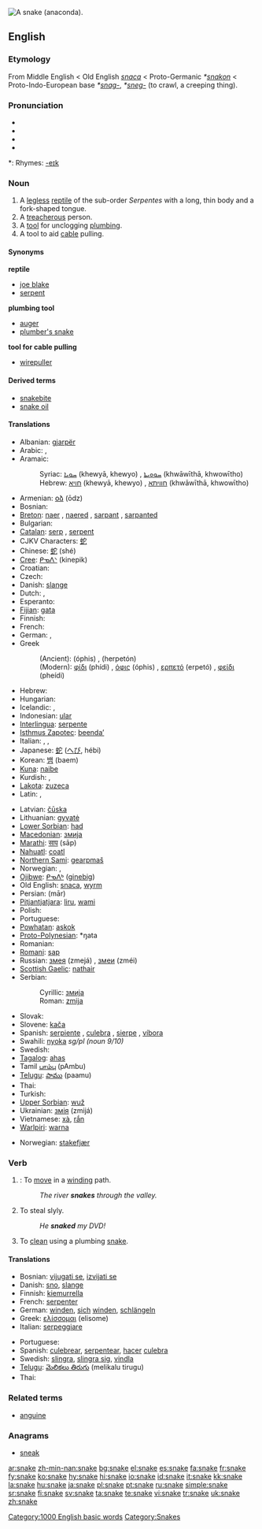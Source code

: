 [[Image:Anaconda jaune 34.JPG|thumb|right|A snake ([[anaconda]]).]]
{{wikipedia}}
==English==

===Etymology===
From Middle English < Old English ''[[snaca]]'' < Proto-Germanic ''*[[snakon]]'' < Proto-Indo-European base ''*[[snag-]]'', ''*[[sneg-]]'' (to crawl, a creeping thing).

===Pronunciation===
* {{AHD|snāk}}
* {{IPA|/sneɪk/}}
* {{SAMPA|/sneIK/}}
* {{audio|en-us-snake.ogg|Audio (US)}}

*: Rhymes: [[Rhymes:English:-eɪk|-eɪk]]

===Noun===
{{en-noun}}

# A [[legless]] [[reptile]] of the sub-order ''Serpentes'' with a long, thin body and a fork-shaped tongue.
# A [[treacherous]] person.
# A [[tool]] for unclogging [[plumbing]].
# A tool to aid [[cable]] pulling.

====Synonyms====
'''reptile'''
* [[joe blake]]
* [[serpent]]
'''plumbing tool'''
* [[auger]]
* [[plumber's snake]]
'''tool for cable pulling'''
* [[wirepuller]]

====Derived terms====
* [[snakebite]]
* [[snake oil]]

====Translations====
{{trans-top|reptile}}
* Albanian: [[gjarpër]] {{m}}
* Arabic: {{ARchar|[[ثعبان|ثُعْبَان]]}} {{unicode|(θoaʕbáːn)}} {{m}}, {{ARchar|[[ثعابين|ثَعَابِينُ]]}} {{unicode|(θaʕabíːn)}} {{p}}
* Aramaic:
*: Syriac: [[ܚܘܝܐ]] (khewyā, khewyo) {{m}}, [[ܚܘܘܝܬܐ]] (khwāwīthā, khwowītho) {{f}}
*: Hebrew: [[חויא]] (khewyā, khewyo) {{m}}, [[חוויתא]] (khwāwīthā, khwowītho) {{f}}
* Armenian: [[օձ]] (ōdz)
* Bosnian: {{t-|bs|zmija|f}}
* [[Breton]]: [[naer]] {{f}}, [[naer]]ed {{p}}, [[sarpant]] {{m}}, [[sarpant]]ed {{p}}
* Bulgarian: {{t-|bg|змия|f|tr=zmija|sc=Cyrl}}
* [[Catalan]]: [[serp]] {{f}}, [[serpent]] {{f}}
* CJKV Characters: [[蛇]]
* Chinese: [[蛇]] (shé)
* [[Cree]]: [[ᑭᓀᐱᐠ]] (kinepik)
* Croatian: {{t-|hr|zmija|f}}
* Czech: {{t-|cs|had|m}}
* Danish: [[slange]] {{g|Danish}}
* Dutch: {{t+|nl|slang|f}}, {{t+|nl|serpent|n}}
* Esperanto: {{t-|eo|serpento|xs=Esperanto}}
* [[Fijian]]: [[gata]]
* Finnish: {{t+|fi|käärme}}
* French: {{t+|fr|serpent|m}}
* German: {{t+|de|Schlange}} {{f}}, {{t+|de|Wurm}} {{m}} {{italbrac|poetic}}
* Greek
*: (Ancient): {{IPAchar|[[ὄφις]]}} (óphis) {{m}}, {{IPAchar|[[ἑρπετόν]]}} (herpetón) {{n}}
*: (Modern): [[φίδι]] (phídi) {{n}}, [[όφις]] (óphis) {{m}}, [[ερπετό]] (erpetó) {{n}}, [[φείδι]] (pheídi) {{n}}
* Hebrew: {{t-|he|נחש|m|tr=nakhaš|sc=Hebr}}
* Hungarian: {{t+|hu|kígyó}}
* Icelandic: {{t+|is|snákur|m}}, {{t+|is|slanga|f}}
* Indonesian: [[ular]]
* [[Interlingua]]: [[serpente]]
* [[Isthmus Zapotec]]: [[beendaʼ]]
* Italian: {{t+|it|serpente|m}}, {{t+|it|serpe|f}}, {{t-|it|biscia|f}}
* Japanese: [[蛇]] ([[へび]], hébi)
* Korean: [[뱀]] (baem)
* [[Kuna]]: [[naibe]]
* Kurdish: {{t+|ku|mar}}, {{t-|ku|مار|sc=KUchar}}
* [[Lakota]]: [[zuzeca]]
* Latin: {{t-|la|serpens|m|f}}, {{t-|la|vipera|f}}
{{trans-mid}}
* Latvian: [[čūska]] {{f}}
* Lithuanian: [[gyvatė]] {{f}}
* [[Lower Sorbian]]: [[had]] {{m}}
* [[Macedonian]]: [[змија]] {{f}}
* [[Marathi]]: [[साप]] (sāp)
* [[Nahuatl]]: [[coatl]]
* [[Northern Sami]]: [[gearpmaš]]
* Norwegian: {{t-|no|slange|m}}, {{t-|no|orm|m}}
* [[Ojibwe]]: [[ᑭᓀᐱᒃ]] ([[ginebig]])
* Old English: [[snaca]], [[wyrm]] {{g|Old English}}
* Persian: {{FAchar|[[مار]]}} (mār)
* [[Pitjantjatjara]]: [[liru]], [[wami]]
* Polish: {{t+|pl|wąż}} {{m}}
* Portuguese: {{t+|pt|serpente|f}}
* [[Powhatan]]: [[askok]]
* [[Proto-Polynesian]]: *ŋata
* Romanian: {{t-|ro|şarpe|m}}
* [[Romani]]: [[sap]]
* Russian: [[змея]] (zmejá) {{f}}, [[змеи]] (zméi) {{p}}
* [[Scottish Gaelic]]: [[nathair]] {{f}}
* Serbian:
*: Cyrillic: [[змија#Serbian|змија]] {{f}}
*: Roman: [[zmija#Serbian|zmija]] {{f}}
* Slovak: {{t-|sk|had|m}}
* Slovene: [[kača]] {{f}}
* Spanish: [[serpiente]] {{f}}, [[culebra]] {{f}}, [[sierpe]] {{italbrac|archaic}}, [[víbora]] {{italbrac|colloquial|Mexico}}
* Swahili: [[nyoka]] ''sg/pl (noun 9/10)''
* Swedish: {{t+|sv|orm|c}}
* [[Tagalog]]: [[ahas]]
* Tamil [[பாம்பு]] (pAmbu)
* [[Telugu]]: [[పాము]] (paamu)
* Thai: {{t-|th|งู|sc=THchar|xs=Thai}}
* Turkish: {{t+|tr|yılan}}
* [[Upper Sorbian]]: [[wuž]] {{m}}
* Ukrainian: [[змія]] (zmijá) {{f}}
* Vietnamese: [[xà]], [[rắn]]
* [[Warlpiri]]: [[warna]]
{{trans-bottom}}

{{trans-top|plumbing tool}}
* Norwegian: [[stakefjær]] {{c}}
{{trans-mid}}
{{trans-bottom}}

===Verb===
{{en-verb|snak|ing}}

# {{intransitive}}: To [[move]] in a [[wind]]ing path.
#: ''The river '''snakes''' through the valley.''
# {{context|transitive|AU|slang}} To steal slyly.
#: ''He '''snaked''' my DVD!''
# {{transitive}} To [[clean]] using a plumbing [[snake]].

====Translations====
{{top}}
* Bosnian: [[vijugati se]], [[izvijati se]]
* Danish: [[sno]], [[slange]]
* Finnish: [[kiemurrella]]
* French: [[serpenter]]
* German: [[winden]], [[sich]] [[winden]], [[schlängeln]]
* Greek: [[ελίσσομαι]] (elisome)
* Italian: [[serpeggiare]]
{{mid}}
* Portuguese: {{t-|pt|serpentear}}
* Spanish: [[culebrear]], [[serpentear]], [[hacer]] [[culebra]]
* Swedish: [[slingra]], [[slingra sig]], [[vindla]]
* [[Telugu]]: [[మెలికలు తిరుగు]] (melikalu tirugu)
* Thai: {{THchar|[[เลื้อย]]}}
{{bottom}}

===Related terms===
* [[anguine]]

===Anagrams===
* [[sneak]]

[[Category:1000 English basic words]]
[[Category:Snakes]]

[[ar:snake]]
[[zh-min-nan:snake]]
[[bg:snake]]
[[el:snake]]
[[es:snake]]
[[fa:snake]]
[[fr:snake]]
[[fy:snake]]
[[ko:snake]]
[[hy:snake]]
[[hi:snake]]
[[io:snake]]
[[id:snake]]
[[it:snake]]
[[kk:snake]]
[[la:snake]]
[[hu:snake]]
[[ja:snake]]
[[pl:snake]]
[[pt:snake]]
[[ru:snake]]
[[simple:snake]]
[[sr:snake]]
[[fi:snake]]
[[sv:snake]]
[[ta:snake]]
[[te:snake]]
[[vi:snake]]
[[tr:snake]]
[[uk:snake]]
[[zh:snake]]